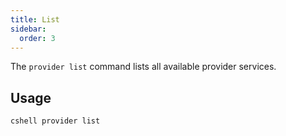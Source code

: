 ```yaml
---
title: List 
sidebar:
  order: 3
---
```


The `provider list` command lists all available provider services.

## Usage

```bash
cshell provider list
```
